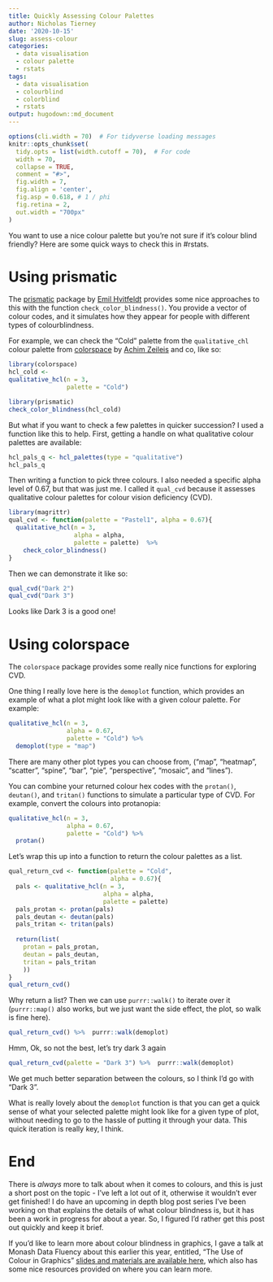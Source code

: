 ```yaml
---
title: Quickly Assessing Colour Palettes
author: Nicholas Tierney
date: '2020-10-15'
slug: assess-colour
categories:
  - data visualisation
  - colour palette
  - rstats
tags:
  - data visualisation
  - colourblind
  - colorblind
  - rstats
output: hugodown::md_document
---
```


```r
options(cli.width = 70)  # For tidyverse loading messages
knitr::opts_chunk$set(
  tidy.opts = list(width.cutoff = 70),  # For code
  width = 70,
  collapse = TRUE, 
  comment = "#>", 
  fig.width = 7, 
  fig.align = 'center',
  fig.asp = 0.618, # 1 / phi
  fig.retina = 2,
  out.width = "700px"
)
```

You want to use a nice colour palette but you're not sure if it's colour blind friendly? Here are some quick ways to check this in #rstats.

# Using prismatic

The [prismatic](https://github.com/EmilHvitfeldt/prismatic) package by [Emil Hvitfeldt](https://github.com/EmilHvitfeldt) provides some nice approaches to this with the function `check_color_blindness()`. You provide a vector of colour codes, and it simulates how they appear for people with different types of colourblindness.

For example, we can check the "Cold" palette from the `qualitative_chl` colour palette from [colorspace](https://colorspace.r-forge.r-project.org/index.html) by [Achim Zeileis](https://eeecon.uibk.ac.at/~zeileis/) and co, like so:

```r
library(colorspace)
hcl_cold <- 
qualitative_hcl(n = 3,
                palette = "Cold")

library(prismatic)
check_color_blindness(hcl_cold)
```

But what if you want to check a few palettes in quicker succession? I used a function like this to help. First, getting a handle on what qualitative colour palettes are available:

```r
hcl_pals_q <- hcl_palettes(type = "qualitative")
hcl_pals_q
```

Then writing a function to pick three colours. I also needed a specific alpha level of 0.67, but that was just me. I called it `qual_cvd` because it assesses qualitative colour palettes for colour vision deficiency (CVD).

```r
library(magrittr)
qual_cvd <- function(palette = "Pastel1", alpha = 0.67){
  qualitative_hcl(n = 3,
                  alpha = alpha,
                  palette = palette)  %>% 
    check_color_blindness()
}
```

Then we can demonstrate it like so:

```r
qual_cvd("Dark 2")
qual_cvd("Dark 3")
```

Looks like Dark 3 is a good one!

# Using colorspace

The `colorspace` package provides some really nice functions for exploring CVD.

One thing I really love here is the `demoplot` function, which provides an example of what a plot might look like with a given colour palette. For example:

```r
qualitative_hcl(n = 3,
                alpha = 0.67,
                palette = "Cold") %>% 
  demoplot(type = "map")
```

There are many other plot types you can choose from, ("map", "heatmap", "scatter", "spine", "bar", "pie", "perspective", "mosaic", and "lines").

You can combine your returned colour hex codes with the `protan()`, `deutan()`, and `tritan()` functions to simulate a particular type of CVD. For example, convert the colours into protanopia:

```r
qualitative_hcl(n = 3,
                alpha = 0.67,
                palette = "Cold") %>% 
  protan()
```


Let's wrap this up into a function to return the colour palettes as a list.

```r
qual_return_cvd <- function(palette = "Cold", 
                            alpha = 0.67){
  pals <- qualitative_hcl(n = 3,
                          alpha = alpha,
                          palette = palette)
  pals_protan <- protan(pals)
  pals_deutan <- deutan(pals)
  pals_tritan <- tritan(pals)
  
  return(list(
    protan = pals_protan,
    deutan = pals_deutan,
    tritan = pals_tritan
    ))
}
qual_return_cvd()
```

Why return a list? Then we can use `purrr::walk()` to iterate over it (`purrr::map()` also works, but we just want the side effect, the plot, so walk is fine here).

```r
qual_return_cvd() %>%  purrr::walk(demoplot)
```

Hmm, Ok, so not the best, let's try dark 3 again

```r
qual_return_cvd(palette = "Dark 3") %>%  purrr::walk(demoplot)
```

We get much better separation between the colours, so I think I'd go with "Dark 3".

What is really lovely about the `demoplot` function is that you can get a quick sense of what your selected palette might look like for a given type of plot, without needing to go to the hassle of putting it through your data. This quick iteration is really key, I think.

# End

There is _always_ more to talk about when it comes to colours, and this is just a short post on the topic - I've left a lot out of it, otherwise it wouldn't ever get finished! I do have an upcoming in depth blog post series I've been working on that explains the details of what colour blindness is, but it has been a work in progress for about a year. So, I figured I'd rather get this post out quickly and keep it brief.

If you'd like to learn more about colour blindness in graphics, I gave a talk at Monash Data Fluency about this earlier this year, entitled, "The Use of Colour in Graphics" [slides and materials are available here](https://github.com/njtierney/monash-colour-in-graphics), which also has some nice resources provided on where you can learn more.
